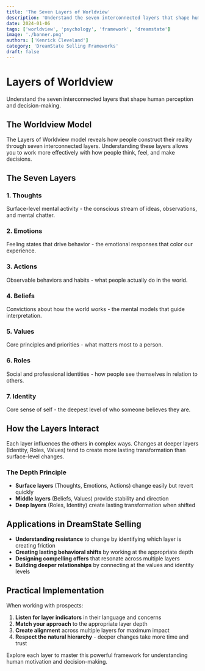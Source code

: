 ```yaml
---
title: 'The Seven Layers of Worldview'
description: 'Understand the seven interconnected layers that shape human perception and decision-making.'
date: 2024-01-06
tags: ['worldview', 'psychology', 'framework', 'dreamstate']
image: './banner.png'
authors: ['Kenrick Cleveland']
category: 'DreamState Selling Frameworks'
draft: false
---
```


# Layers of Worldview

Understand the seven interconnected layers that shape human perception and decision-making.

## The Worldview Model

The Layers of Worldview model reveals how people construct their reality through seven interconnected layers. Understanding these layers allows you to work more effectively with how people think, feel, and make decisions.

## The Seven Layers

### 1. Thoughts
Surface-level mental activity - the conscious stream of ideas, observations, and mental chatter.

### 2. Emotions  
Feeling states that drive behavior - the emotional responses that color our experience.

### 3. Actions
Observable behaviors and habits - what people actually do in the world.

### 4. Beliefs
Convictions about how the world works - the mental models that guide interpretation.

### 5. Values
Core principles and priorities - what matters most to a person.

### 6. Roles
Social and professional identities - how people see themselves in relation to others.

### 7. Identity
Core sense of self - the deepest level of who someone believes they are.

## How the Layers Interact

Each layer influences the others in complex ways. Changes at deeper layers (Identity, Roles, Values) tend to create more lasting transformation than surface-level changes.

### The Depth Principle
- **Surface layers** (Thoughts, Emotions, Actions) change easily but revert quickly
- **Middle layers** (Beliefs, Values) provide stability and direction
- **Deep layers** (Roles, Identity) create lasting transformation when shifted

## Applications in DreamState Selling

- **Understanding resistance** to change by identifying which layer is creating friction
- **Creating lasting behavioral shifts** by working at the appropriate depth
- **Designing compelling offers** that resonate across multiple layers
- **Building deeper relationships** by connecting at the values and identity levels

## Practical Implementation

When working with prospects:
1. **Listen for layer indicators** in their language and concerns
2. **Match your approach** to the appropriate layer depth
3. **Create alignment** across multiple layers for maximum impact
4. **Respect the natural hierarchy** - deeper changes take more time and trust

Explore each layer to master this powerful framework for understanding human motivation and decision-making.
